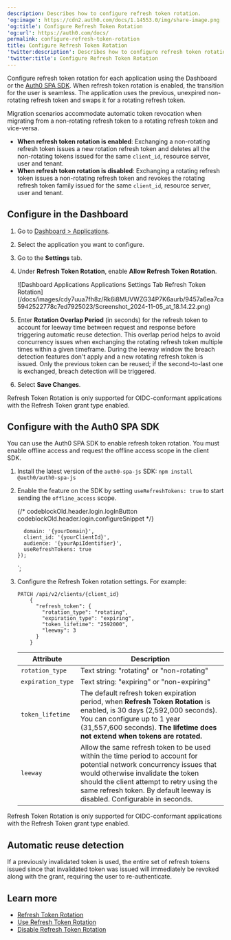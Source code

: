 ```yaml
---
description: Describes how to configure refresh token rotation.
'og:image': https://cdn2.auth0.com/docs/1.14553.0/img/share-image.png
'og:title': Configure Refresh Token Rotation
'og:url': https://auth0.com/docs/
permalink: configure-refresh-token-rotation
title: Configure Refresh Token Rotation
'twitter:description': Describes how to configure refresh token rotation.
'twitter:title': Configure Refresh Token Rotation
---
```


Configure <Tooltip tip="Refresh Token: Token used to obtain a renewed Access Token without forcing users to log in again." cta="View Glossary" href="/docs/glossary?term=refresh+token">refresh token</Tooltip> rotation for each application using the Dashboard or the [Auth0 SPA SDK](/docs/libraries/auth0-single-page-app-sdk). When <Tooltip tip="Refresh Token: Token used to obtain a renewed Access Token without forcing users to log in again." cta="View Glossary" href="/docs/glossary?term=refresh+token+rotation">refresh token rotation</Tooltip> is enabled, the transition for the user is seamless. The application uses the previous, unexpired non-rotating refresh token and swaps it for a rotating refresh token.

Migration scenarios accommodate automatic token revocation when migrating from a non-rotating refresh token to a rotating refresh token and vice-versa.

* **When refresh token rotation is enabled**:
  Exchanging a non-rotating refresh token issues a new rotation refresh token and deletes all the non-rotating tokens issued for the same `client_id`, <Tooltip tip="Resource Server: Server hosting protected resources. Resource servers accept and respond to protected resource requests." cta="View Glossary" href="/docs/glossary?term=resource+server">resource server</Tooltip>, user and tenant.
* **When refresh token rotation is disabled**:
  Exchanging a rotating refresh token issues a non-rotating refresh token and revokes the rotating refresh token family issued for the same `client_id`, resource server, user and tenant.

## Configure in the Dashboard

1. Go to [Dashboard > Applications](https://manage.auth0.com/#/applications).
2. Select the application you want to configure.
3. Go to the **Settings** tab.
4. Under **Refresh Token Rotation**, enable **Allow Refresh Token Rotation**.

   <Frame>![Dashboard Applications Applications Settings Tab Refresh Token Rotation](/docs/images/cdy7uua7fh8z/Rk6i8MUVWZG34P7K6aurb/9457a6ea7ca5942522778c7ed7925023/Screenshot_2024-11-05_at_18.14.22.png)</Frame>
5. Enter **Rotation Overlap Period** (in seconds) for the refresh token to account for leeway time between request and response before triggering automatic reuse detection.
   This overlap period helps to avoid concurrency issues when exchanging the rotating refresh token multiple times within a given timeframe. During the leeway window the breach detection features don't apply and a new rotating refresh token is issued. Only the previous token can be reused; if the second-to-last one is exchanged, breach detection will be triggered.
6. Select **Save Changes**.

<Callout icon="file-lines" color="#0EA5E9" iconType="regular">

Refresh Token Rotation is only supported for OIDC-conformant applications with the Refresh Token grant type enabled.

</Callout>

## Configure with the Auth0 SPA SDK

You can use the Auth0 SPA SDK to enable refresh token rotation. You must enable offline access and request the offline access scope in the client SDK.

1. Install the latest version of the `auth0-spa-js` SDK:
   `npm install @auth0/auth0-spa-js`
2. Enable the feature on the SDK by setting `useRefreshTokens: true` to start sending the `offline_access` scope.

   {/* codeblockOld.header.login.logInButton codeblockOld.header.login.configureSnippet */}


         domain: '{yourDomain}',
         client_id: '{yourClientId}',
         audience: '{yourApiIdentifier}',
         useRefreshTokens: true
       });
   `;

<AuthCodeBlock children={codeExample} language="javascript" />

   
3. Configure the Refresh Token rotation settings. For example:

   ```text lines
   PATCH /api/v2/clients/{client_id}
       {
         "refresh_token": {
           "rotation_type": "rotating",
           "expiration_type": "expiring",
           "token_lifetime": "2592000",
           "leeway": 3
         }
       }
   ```

   <table class="table"><thead>
   <tr>
   <th><strong>Attribute</strong></th>
   <th><strong>Description</strong></th>
   </tr>
   </thead>
   <tbody>
   <tr>
   <td><code>rotation_type</code></td>
   <td>Text string: "rotating" or "non-rotating"</td>
   </tr>
   <tr>
   <td><code>expiration_type</code></td>
   <td>Text string: "expiring" or "non-expiring"</td>
   </tr>
   <tr>
   <td><code>token_lifetime</code></td>
   <td>The default refresh token expiration period, when <strong>Refresh Token Rotation</strong> is enabled, is 30 days (2,592,000 seconds). You can configure up to 1 year (31,557,600 seconds). <strong>The lifetime does not extend when tokens are rotated.</strong></td>
   </tr>
   <tr>
   <td><code>leeway</code></td>
   <td>Allow the same refresh token to be used within the time period to account for potential network concurrency issues that would otherwise invalidate the token should the client attempt to retry using the same refresh token. By default leeway is disabled. Configurable in seconds.</td>
   </tr>
   </tbody>
   </table>

<Callout icon="file-lines" color="#0EA5E9" iconType="regular">

Refresh Token Rotation is only supported for OIDC-conformant applications with the Refresh Token grant type enabled.

## 

</Callout>

## Automatic reuse detection

If a previously invalidated token is used, the entire set of refresh tokens issued since that invalidated token was issued will immediately be revoked along with the grant, requiring the user to re-authenticate.

## Learn more

* [Refresh Token Rotation](/docs/secure/tokens/refresh-tokens/refresh-token-rotation)
* [Use Refresh Token Rotation](/docs/secure/tokens/refresh-tokens/use-refresh-token-rotation)
* [Disable Refresh Token Rotation](/docs/secure/tokens/refresh-tokens/disable-refresh-token-rotation)